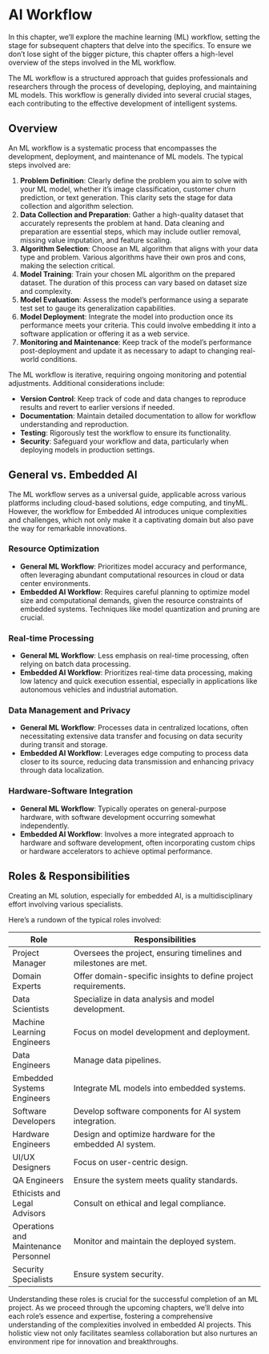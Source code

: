 # AI Workflow

In this chapter, we'll explore the machine learning (ML) workflow, setting the stage for subsequent chapters that delve into the specifics. To ensure we don't lose sight of the bigger picture, this chapter offers a high-level overview of the steps involved in the ML workflow.

The ML workflow is a structured approach that guides professionals and researchers through the process of developing, deploying, and maintaining ML models. This workflow is generally divided into several crucial stages, each contributing to the effective development of intelligent systems.

## Overview

An ML workflow is a systematic process that encompasses the development, deployment, and maintenance of ML models. The typical steps involved are:

1. **Problem Definition**: Clearly define the problem you aim to solve with your ML model, whether it's image classification, customer churn prediction, or text generation. This clarity sets the stage for data collection and algorithm selection.
2. **Data Collection and Preparation**: Gather a high-quality dataset that accurately represents the problem at hand. Data cleaning and preparation are essential steps, which may include outlier removal, missing value imputation, and feature scaling.
3. **Algorithm Selection**: Choose an ML algorithm that aligns with your data type and problem. Various algorithms have their own pros and cons, making the selection critical.
4. **Model Training**: Train your chosen ML algorithm on the prepared dataset. The duration of this process can vary based on dataset size and complexity.
5. **Model Evaluation**: Assess the model's performance using a separate test set to gauge its generalization capabilities.
6. **Model Deployment**: Integrate the model into production once its performance meets your criteria. This could involve embedding it into a software application or offering it as a web service.
7. **Monitoring and Maintenance**: Keep track of the model's performance post-deployment and update it as necessary to adapt to changing real-world conditions.

The ML workflow is iterative, requiring ongoing monitoring and potential adjustments. Additional considerations include:

* **Version Control**: Keep track of code and data changes to reproduce results and revert to earlier versions if needed.
* **Documentation**: Maintain detailed documentation to allow for workflow understanding and reproduction.
* **Testing**: Rigorously test the workflow to ensure its functionality.
* **Security**: Safeguard your workflow and data, particularly when deploying models in production settings.

## General vs. Embedded AI

The ML workflow serves as a universal guide, applicable across various platforms including cloud-based solutions, edge computing, and tinyML. However, the workflow for Embedded AI introduces unique complexities and challenges, which not only make it a captivating domain but also pave the way for remarkable innovations.

### Resource Optimization
- **General ML Workflow**: Prioritizes model accuracy and performance, often leveraging abundant computational resources in cloud or data center environments.
- **Embedded AI Workflow**: Requires careful planning to optimize model size and computational demands, given the resource constraints of embedded systems. Techniques like model quantization and pruning are crucial.

### Real-time Processing
- **General ML Workflow**: Less emphasis on real-time processing, often relying on batch data processing.
- **Embedded AI Workflow**: Prioritizes real-time data processing, making low latency and quick execution essential, especially in applications like autonomous vehicles and industrial automation.

### Data Management and Privacy
- **General ML Workflow**: Processes data in centralized locations, often necessitating extensive data transfer and focusing on data security during transit and storage.
- **Embedded AI Workflow**: Leverages edge computing to process data closer to its source, reducing data transmission and enhancing privacy through data localization.

### Hardware-Software Integration
- **General ML Workflow**: Typically operates on general-purpose hardware, with software development occurring somewhat independently.
- **Embedded AI Workflow**: Involves a more integrated approach to hardware and software development, often incorporating custom chips or hardware accelerators to achieve optimal performance.

## Roles & Responsibilities

Creating an ML solution, especially for embedded AI, is a multidisciplinary effort involving various specialists. 

Here's a rundown of the typical roles involved:

| Role                           | Responsibilities                                                                                   |
|--------------------------------|----------------------------------------------------------------------------------------------------|
| Project Manager                | Oversees the project, ensuring timelines and milestones are met.                                    |
| Domain Experts                 | Offer domain-specific insights to define project requirements.                                      |
| Data Scientists                | Specialize in data analysis and model development.                                                  |
| Machine Learning Engineers     | Focus on model development and deployment.                                                          |
| Data Engineers                 | Manage data pipelines.                                                                              |
| Embedded Systems Engineers     | Integrate ML models into embedded systems.                                                          |
| Software Developers            | Develop software components for AI system integration.                                              |
| Hardware Engineers             | Design and optimize hardware for the embedded AI system.                                            |
| UI/UX Designers                | Focus on user-centric design.                                                                       |
| QA Engineers                   | Ensure the system meets quality standards.                                                          |
| Ethicists and Legal Advisors   | Consult on ethical and legal compliance.                                                            |
| Operations and Maintenance Personnel | Monitor and maintain the deployed system.                            |
| Security Specialists           | Ensure system security.                                                                             |

Understanding these roles is crucial for the successful completion of an ML project. As we proceed through the upcoming chapters, we'll delve into each role's essence and expertise, fostering a comprehensive understanding of the complexities involved in embedded AI projects. This holistic view not only facilitates seamless collaboration but also nurtures an environment ripe for innovation and breakthroughs.